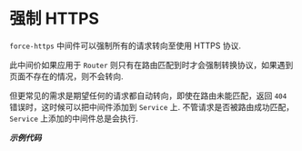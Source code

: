 # 强制 HTTPS

`force-https` 中间件可以强制所有的请求转向至使用 HTTPS 协议.

此中间价如果应用于 `Router` 则只有在路由匹配到时才会强制转换协议，如果遇到页面不存在的情况，则不会转向.

但更常见的需求是期望任何的请求都自动转向，即使在路由未能匹配，返回 `404` 错误时，这时候可以把中间件添加到 `Service` 上. 不管请求是否被路由成功匹配， `Service` 上添加的中间件总是会执行.

_**示例代码**_ 


<Tabs>
  <Tab label="main.rs">
    <ForceHttpsCode/>
  </Tab>
  <Tab label="Cargo.toml">
    <ForceHttpsCargoCode/>
  </Tab>
</Tabs>
